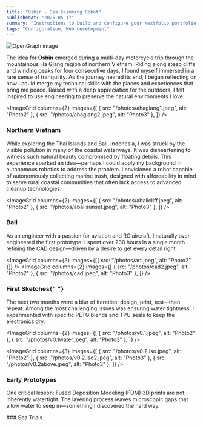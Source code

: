 ```yaml
---
title: "Oshin - Sea Skimming Robot"
publishedAt: "2025-05-17"
summary: "Instructions to build and configure your Nextfolio portfolio."
tags: "Configuration, Web development"
---
```


<Image
  src="/photos/robotinwater.png"
  alt="OpenGraph image"
  width={640}
  height={500}
/>

The idea for **Oshin** emerged during a multi-day motorcycle trip through the mountainous Ha Giang region
of northern Vietnam. Riding along steep cliffs and winding peaks for four consecutive days, I found myself
immersed in a rare sense of tranquility. As the journey neared its end, I began reflecting on how I could
merge my technical skills with the places and experiences that bring me peace. Raised with a deep appreciation
for the outdoors, I felt inspired to use engineering to preserve the natural environments I love.

<ImageGrid
  columns={2}
  images={[
    { src: "/photos/ahagiang1.jpeg", alt: "Photo2" },
    { src: "/photos/ahagiang2.jpeg", alt: "Photo3" },
  ]}
/>
### Northern Vietnam

While exploring the Thai Islands and Bali, Indonesia, I was struck by the visible pollution in many of the coastal
waterways. It was disheartening to witness such natural beauty compromised by floating debris. This experience
sparked an idea—perhaps I could apply my background in autonomous robotics to address the problem. I envisioned
a robot capable of autonomously collecting marine trash, designed with affordability in mind to serve rural coastal
communities that often lack access to advanced cleanup technologies.

<ImageGrid
  columns={2}
  images={[
    { src: "/photos/abalicliff.jpeg", alt: "Photo2" },
    { src: "/photos/abalisunset.jpeg", alt: "Photo3" },
  ]}
/>
### Bali

As an engineer with a passion for aviation and RC aircraft, I naturally over-engineered the first prototype.
I spent over 200 hours in a single month refining the CAD design—driven by a desire to get every detail right.

<ImageGrid columns={2} images={[{ src: "/photos/art.jpeg", alt: "Photo2" }]} />
<ImageGrid
  columns={2}
  images={[
    { src: "/photos/cad2.jpeg", alt: "Photo2" },
    { src: "/photos/cad.jpeg", alt: "Photo3" },
  ]}
/>
### First Sketches{" "}

The next two months were a blur of iteration: design, print, test—then
repeat. Among the most challenging issues was ensuring water tightness. I experimented
with specific PETG blends and TPU seals to keep the electronics dry.

<ImageGrid
  columns={2}
  images={[
    { src: "/photos/v0.1.jpeg", alt: "Photo2" },
    { src: "/photos/v0.1water.jpeg", alt: "Photo3" },
  ]}
/>

<ImageGrid
  columns={3}
  images={[
    { src: "/photos/v0.2.iso.jpeg", alt: "Photo2" },
    { src: "/photos/v0.2.iso2.jpeg", alt: "Photo3" },
    { src: "/photos/v0.2above.jpeg", alt: "Photo3" },
  ]}
/>

### Early Prototypes

One critical lesson: Fused Deposition Modeling (FDM) 3D prints are not inherently watertight. The layering process
leaves microscopic gaps that allow water to seep in—something I discovered the hard way.

<YouTube videoId="-HtTZu-K4v4" />
### Sea Trials
